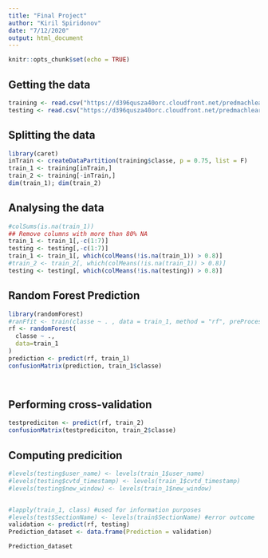 ```yaml
---
title: "Final Project"
author: "Kiril Spiridonov"
date: "7/12/2020"
output: html_document
---
```


```r
knitr::opts_chunk$set(echo = TRUE)
```

## Getting the data

```r
training <- read.csv("https://d396qusza40orc.cloudfront.net/predmachlearn/pml-training.csv", na.strings = c("NA", "", " ", "#DIV/0!"))
testing <- read.csv("https://d396qusza40orc.cloudfront.net/predmachlearn/pml-testing.csv", na.strings = c("NA", "", " ", "#DIV/0!"))
```

## Splitting the data

```r
library(caret)
inTrain <- createDataPartition(training$classe, p = 0.75, list = F)
train_1 <- training[inTrain,]
train_2 <- training[-inTrain,]
dim(train_1); dim(train_2)

```

## Analysing the data

```r
#colSums(is.na(train_1))
## Remove columns with more than 80% NA
train_1 <- train_1[,-c(1:7)]
testing <- testing[,-c(1:7)]
train_1 <- train_1[, which(colMeans(!is.na(train_1)) > 0.8)]
#train_2 <- train_2[, which(colMeans(!is.na(train_1)) > 0.8)]
testing <- testing[, which(colMeans(!is.na(testing)) > 0.8)]

```







## Random Forest Prediction

```r
library(randomForest)
#ranFfit <- train(classe ~ . , data = train_1, method = "rf", preProcess = "pca")
rf <- randomForest(
  classe ~ .,
  data=train_1
)
prediction <- predict(rf, train_1)
confusionMatrix(prediction, train_1$classe)




```

## Performing cross-validation

```r
testprediciton <- predict(rf, train_2)
confusionMatrix(testprediciton, train_2$classe)


```

## Computing predicition

```r
#levels(testing$user_name) <- levels(train_1$user_name)
#levels(testing$cvtd_timestamp) <- levels(train_1$cvtd_timestamp)
#levels(testing$new_window) <- levels(train_1$new_window)


#lapply(train_1, class) #used for information purposes
#levels(test$SectionName) <- levels(train$SectionName) #error outcome
validation <- predict(rf, testing)
Prediction_dataset <- data.frame(Prediction = validation)

Prediction_dataset

```

